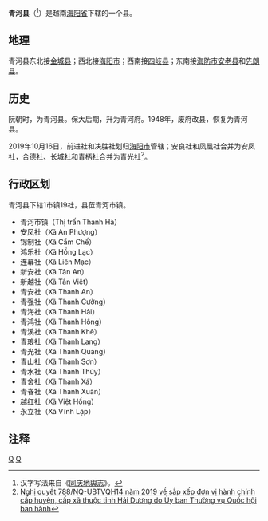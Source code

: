 {{Infobox Settlement
|name                   = 青河县
|settlement_type        = 县
|official_name          = 
|other_name             = 
|native_name            = {{lang|vi|Huyện Thanh Hà}}
|nickname               = 
|motto                  = 
|image_skyline          = Vườn vải thiều Thanh Hà.jpeg
|imagesize              = 
|image_caption          = 
|image_flag             = 
|flag_size              = 
|image_seal             = 
|seal_size              = 
|image_shield           = 
|shield_size            = 
|image_blank_emblem     = 
|blank_emblem_size      = 
|image_map              = {{Infobox mapframe|frame-width=250|zoom=10}}
|mapsize                = 
|map_caption            = 
|image_map1             = 
|mapsize1               = 
|map_caption1           = 
|pushpin_map            = Vietnam
|pushpin_label_position = bottom
|pushpin_map_caption    = 
|pushpin_map1           = 
|pushpin_label_position1= 
|pushpin_map_caption1   = 
|subdivision_type       = 国家
|subdivision_name       = {{flag|Vietnam}}
|subdivision_type1      = [[越南行政区划|省]]
|subdivision_name1      = [[海阳省|海阳省]]
|subdivision_type2      = 行政区划
|subdivision_name2      = 1市镇19社
|subdivision_type3      = 
|subdivision_name3      = 
|seat_type              = 县莅
|seat                   = {{link-vi|青河市镇|Thanh Hà (thị trấn)}}
|government_type        = 
|leader_title           = 
|leader_name            = 
|leader_title1          = 
|leader_name1           = 
|established_title      = 
|established_date       = 
|area_magnitude         = 
|unit_pref              = 
|area_footnotes         = 
|area_total_km2         = 140.70
|area_land_km2          = 
|area_water_km2         = 
|area_water_percent     = 
|area_urban_km2         = 
|area_metro_km2         = 
|population_as_of       = 2018年
|population_footnotes   = 
|population_note        = 
|population_total       = 136858
|population_density_km2 = auto
|population_metro             = 
|population_density_metro_km2 = 
|population_urban             = 
|population_density_urban_km2 = 
|timezone               = [[越南标准时间|越南标准时间]]
|utc_offset             = +7
|elevation_footnotes    = 
|elevation_m            = 
|coor_type              = 
|coordinates            = 
|postal_code_type       = 
|postal_code            = 
|area_code              = 
|website                = [http://thanhha.haiduong.gov.vn 青河县电子信息门户网站]
|footnotes              = 
}}
'''青河县'''（{{vie|v='''Huyện Thanh Hà'''|hn=縣青河}}<ref>汉字写法来自《[[同庆地舆志|同庆地舆志]]》。</ref>）是越南[[海阳省|海阳省]]下辖的一个县。

==地理==
青河县东北接[[金城县|金城县]]；西北接[[海阳市_(越南)|海阳市]]；西南接[[四岐县|四岐县]]；东南接[[海防市|海防市]][[安老县_(海防市)|安老县]]和[[先朗县|先朗县]]。

==历史==
阮朝时，为青河县。保大后期，升为青河府。1948年，废府改县，恢复为青河县。

2019年10月16日，前进社和决胜社划归[[海阳市_(越南)|海阳市]]管辖；安良社和凤凰社合并为安凤社，合德社、长城社和青柄社合并为青光社<ref>[https://thuvienphapluat.vn/van-ban/Bo-may-hanh-chinh/Nghi-quyet-788-NQ-UBTVQH14-2019-sap-xep-don-vi-hanh-chinh-cap-huyen-cap-xa-tinh-Hai-Duong-429702.aspx Nghị quyết 788/NQ-UBTVQH14 năm 2019 về sắp xếp đơn vị hành chính cấp huyện, cấp xã thuộc tỉnh Hải Dương do Ủy ban Thường vụ Quốc hội ban hành]</ref>。

==行政区划==
青河县下辖1市镇19社，县莅青河市镇。
*青河市镇（Thị trấn Thanh Hà）
*安凤社（Xã An Phượng）
*锦制社（Xã Cẩm Chế）
*鸿乐社（Xã Hồng Lạc）
*连幕社（Xã Liên Mạc）
*新安社（Xã Tân An）
*新越社（Xã Tân Việt）
*青安社（Xã Thanh An）
*青强社（Xã Thanh Cường）
*青海社（Xã Thanh Hải）
*青鸿社（Xã Thanh Hồng）
*青溪社（Xã Thanh Khê）
*青琅社（Xã Thanh Lang）
*青光社（Xã Thanh Quang）
*青山社（Xã Thanh Sơn）
*青水社（Xã Thanh Thủy）
*青舍社（Xã Thanh Xá）
*青春社（Xã Thanh Xuân）
*越红社（Xã Việt Hồng）
*永立社（Xã Vĩnh Lập）

==注释==
{{reflist}}

{{海阳省行政区划}}
{{越南红河三角洲之县市镇区域划分}}

[[Category:越南县份|Q]]
[[Category:海阳省|Q]]